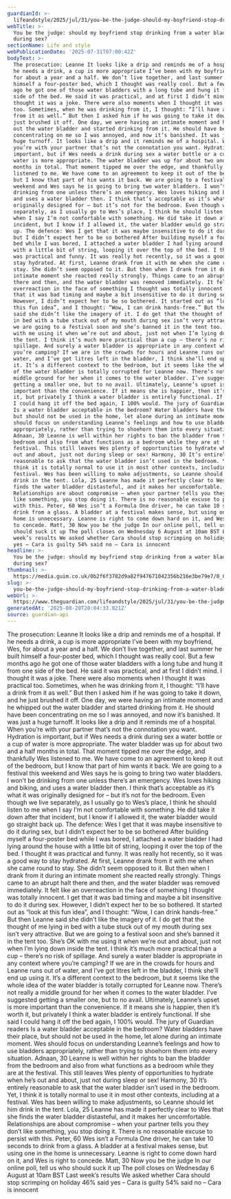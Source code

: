 ```yaml
---
guardianId: >-
  lifeandstyle/2025/jul/31/you-be-the-judge-should-my-boyfriend-stop-drinking-from-a-water-bladder-during-sex
webTitle: >-
  You be the judge: should my boyfriend stop drinking from a water bladder
  during sex?
sectionName: Life and style
webPublicationDate: '2025-07-31T07:00:42Z'
bodyText: >-
  The prosecution: Leanne It looks like a drip and reminds me of a hospital. If
  he needs a drink, a cup is more appropriate I’ve been with my boyfriend, Wes,
  for about a year and a half. We don’t live together, and last summer he built
  himself a four-poster bed, which I thought was really cool. But a few months
  ago he got one of those water bladders with a long tube and hung it from one
  side of the bed. He said it was practical, and at first I didn’t mind. I
  thought it was a joke. There were also moments when I thought it was practical
  too. Sometimes, when he was drinking from it, I thought: “I’ll have a drink
  from it as well.” But then I asked him if he was going to take it down, and he
  just brushed it off. One day, we were having an intimate moment and he whipped
  out the water bladder and started drinking from it. He should have been
  concentrating on me so I was annoyed, and now it’s banished. It was just a
  huge turnoff. It looks like a drip and it reminds me of a hospital. When
  you’re with your partner that’s not the connotation you want. Hydration is
  important, but if Wes needs a drink during sex a water bottle or a cup of
  water is more appropriate. The water bladder was up for about two and a half
  months in total. That moment tipped me over the edge, and thankfully Wes
  listened to me. We have come to an agreement to keep it out of the bedroom,
  but I know that part of him wants it back. We are going to a festival this
  weekend and Wes says he is going to bring two water bladders. I won’t be
  drinking from one unless there’s an emergency. Wes loves hiking and biking,
  and uses a water bladder then. I think that’s acceptable as it’s what it was
  originally designed for – but it’s not for the bedroom. Even though we live
  separately, as I usually go to Wes’s place, I think he should listen to me
  when I say I’m not comfortable with something. He did take it down after that
  incident, but I know if I allowed it, the water bladder would go straight back
  up. The defence: Wes I get that it was maybe insensitive to do it during sex,
  but I didn’t expect her to be so bothered After building myself a four-poster
  bed while I was bored, I attached a water bladder I had lying around the house
  with a little bit of string, looping it over the top of the bed. I thought it
  was practical and funny. It was really hot recently, so it was a good way to
  stay hydrated. At first, Leanne drank from it with me when she came round to
  stay. She didn’t seem opposed to it. But then when I drank from it during an
  intimate moment she reacted really strongly. Things came to an abrupt halt
  there and then, and the water bladder was removed immediately. It felt like an
  overreaction in the face of something I thought was totally innocent. I get
  that it was bad timing and maybe a bit insensitive to do it during sex.
  However, I didn’t expect her to be so bothered. It started out as “look at
  this fun idea”, and I thought: “Wow, I can drink hands-free.” But then Leanne
  said she didn’t like the imagery of it. I do get that the thought of me lying
  in bed with a tube stuck out of my mouth during sex isn’t very attractive. But
  we are going to a festival soon and she’s banned it in the tent too. She’s OK
  with me using it when we’re out and about, just not when I’m lying down inside
  the tent. I think it’s much more practical than a cup – there’s no risk of
  spillage. And surely a water bladder is appropriate in any context where
  you’re camping? If we are in the crowds for hours and Leanne runs out of
  water, and I’ve got litres left in the bladder, I think she’ll end up using
  it. It’s a different context to the bedroom, but it seems like the whole idea
  of the water bladder is totally corrupted for Leanne now. There’s not really a
  middle ground for her when it comes to the water bladder. I’ve suggested
  getting a smaller one, but to no avail. Ultimately, Leanne’s upset is more
  important than the convenience. If it means she is happier, then it’s worth
  it, but privately I think a water bladder is entirely functional. If she said
  I could hang it off the bed again, I 100% would. The jury of Guardian readers
  Is a water bladder acceptable in the bedroom? Water bladders have their place,
  but should not be used in the home, let alone during an intimate moment. Wes
  should focus on understanding Leanne’s feelings and how to use bladders
  appropriately, rather than trying to shoehorn them into every situation.
  Adnaan, 30 Leanne is well within her rights to ban the bladder from the
  bedroom and also from what functions as a bedroom while they are at the
  festival. This still leaves Wes plenty of opportunities to hydrate when he’s
  out and about, just not during sleep or sex! Harmony, 30 It’s entirely
  reasonable to ask that the water bladder isn’t used in the bedroom. Yet, I
  think it is totally normal to use it in most other contexts, including at a
  festival. Wes has been willing to make adjustments, so Leanne should let him
  drink in the tent. Lola, 25 Leanne has made it perfectly clear to Wes that she
  finds the water bladder distasteful, and it makes her uncomfortable.
  Relationships are about compromise – when your partner tells you they don’t
  like something, you stop doing it. There is no reasonable excuse to persist
  with this. Peter, 60 Wes isn’t a Formula One driver, he can take 10 seconds to
  drink from a glass. A bladder at a festival makes sense, but using one in the
  home is unnecessary. Leanne is right to come down hard on it, and Wes is right
  to concede. Matt, 30 Now you be the judge In our online poll, tell us who
  should suck it up The poll closes on Wednesday 6 August at 10am BST Last
  week’s results We asked whether Cara should stop scrimping on holiday 46% said
  yes – Cara is guilty 54% said no – Cara is innocent
headline: >-
  You be the judge: should my boyfriend stop drinking from a water bladder
  during sex?
thumbnail: >-
  https://media.guim.co.uk/0b2f6f3782d9a82f947671042356b216e3be79e7/0_0_2100_1680/500.jpg
slug: >-
  you-be-the-judge-should-my-boyfriend-stop-drinking-from-a-water-bladder-during-sex
webUrl: >-
  https://www.theguardian.com/lifeandstyle/2025/jul/31/you-be-the-judge-should-my-boyfriend-stop-drinking-from-a-water-bladder-during-sex
generatedAt: '2025-08-28T20:04:33.021Z'
source: guardian-api
---
```

The prosecution: Leanne It looks like a drip and reminds me of a hospital. If he needs a drink, a cup is more appropriate I’ve been with my boyfriend, Wes, for about a year and a half. We don’t live together, and last summer he built himself a four-poster bed, which I thought was really cool. But a few months ago he got one of those water bladders with a long tube and hung it from one side of the bed. He said it was practical, and at first I didn’t mind. I thought it was a joke. There were also moments when I thought it was practical too. Sometimes, when he was drinking from it, I thought: “I’ll have a drink from it as well.” But then I asked him if he was going to take it down, and he just brushed it off. One day, we were having an intimate moment and he whipped out the water bladder and started drinking from it. He should have been concentrating on me so I was annoyed, and now it’s banished. It was just a huge turnoff. It looks like a drip and it reminds me of a hospital. When you’re with your partner that’s not the connotation you want. Hydration is important, but if Wes needs a drink during sex a water bottle or a cup of water is more appropriate. The water bladder was up for about two and a half months in total. That moment tipped me over the edge, and thankfully Wes listened to me. We have come to an agreement to keep it out of the bedroom, but I know that part of him wants it back. We are going to a festival this weekend and Wes says he is going to bring two water bladders. I won’t be drinking from one unless there’s an emergency. Wes loves hiking and biking, and uses a water bladder then. I think that’s acceptable as it’s what it was originally designed for – but it’s not for the bedroom. Even though we live separately, as I usually go to Wes’s place, I think he should listen to me when I say I’m not comfortable with something. He did take it down after that incident, but I know if I allowed it, the water bladder would go straight back up. The defence: Wes I get that it was maybe insensitive to do it during sex, but I didn’t expect her to be so bothered After building myself a four-poster bed while I was bored, I attached a water bladder I had lying around the house with a little bit of string, looping it over the top of the bed. I thought it was practical and funny. It was really hot recently, so it was a good way to stay hydrated. At first, Leanne drank from it with me when she came round to stay. She didn’t seem opposed to it. But then when I drank from it during an intimate moment she reacted really strongly. Things came to an abrupt halt there and then, and the water bladder was removed immediately. It felt like an overreaction in the face of something I thought was totally innocent. I get that it was bad timing and maybe a bit insensitive to do it during sex. However, I didn’t expect her to be so bothered. It started out as “look at this fun idea”, and I thought: “Wow, I can drink hands-free.” But then Leanne said she didn’t like the imagery of it. I do get that the thought of me lying in bed with a tube stuck out of my mouth during sex isn’t very attractive. But we are going to a festival soon and she’s banned it in the tent too. She’s OK with me using it when we’re out and about, just not when I’m lying down inside the tent. I think it’s much more practical than a cup – there’s no risk of spillage. And surely a water bladder is appropriate in any context where you’re camping? If we are in the crowds for hours and Leanne runs out of water, and I’ve got litres left in the bladder, I think she’ll end up using it. It’s a different context to the bedroom, but it seems like the whole idea of the water bladder is totally corrupted for Leanne now. There’s not really a middle ground for her when it comes to the water bladder. I’ve suggested getting a smaller one, but to no avail. Ultimately, Leanne’s upset is more important than the convenience. If it means she is happier, then it’s worth it, but privately I think a water bladder is entirely functional. If she said I could hang it off the bed again, I 100% would. The jury of Guardian readers Is a water bladder acceptable in the bedroom? Water bladders have their place, but should not be used in the home, let alone during an intimate moment. Wes should focus on understanding Leanne’s feelings and how to use bladders appropriately, rather than trying to shoehorn them into every situation. Adnaan, 30 Leanne is well within her rights to ban the bladder from the bedroom and also from what functions as a bedroom while they are at the festival. This still leaves Wes plenty of opportunities to hydrate when he’s out and about, just not during sleep or sex! Harmony, 30 It’s entirely reasonable to ask that the water bladder isn’t used in the bedroom. Yet, I think it is totally normal to use it in most other contexts, including at a festival. Wes has been willing to make adjustments, so Leanne should let him drink in the tent. Lola, 25 Leanne has made it perfectly clear to Wes that she finds the water bladder distasteful, and it makes her uncomfortable. Relationships are about compromise – when your partner tells you they don’t like something, you stop doing it. There is no reasonable excuse to persist with this. Peter, 60 Wes isn’t a Formula One driver, he can take 10 seconds to drink from a glass. A bladder at a festival makes sense, but using one in the home is unnecessary. Leanne is right to come down hard on it, and Wes is right to concede. Matt, 30 Now you be the judge In our online poll, tell us who should suck it up The poll closes on Wednesday 6 August at 10am BST Last week’s results We asked whether Cara should stop scrimping on holiday 46% said yes – Cara is guilty 54% said no – Cara is innocent
